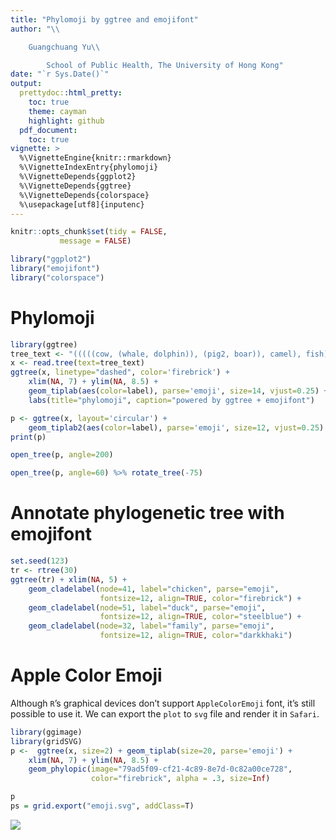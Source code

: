 ```yaml
---
title: "Phylomoji by ggtree and emojifont"
author: "\\

	Guangchuang Yu\\

        School of Public Health, The University of Hong Kong"
date: "`r Sys.Date()`"
output:
  prettydoc::html_pretty:
    toc: true
    theme: cayman
    highlight: github
  pdf_document:
    toc: true
vignette: >
  %\VignetteEngine{knitr::rmarkdown}
  %\VignetteIndexEntry{phylomoji}
  %\VignetteDepends{ggplot2}
  %\VignetteDepends{ggtree}
  %\VignetteDepends{colorspace}
  %\usepackage[utf8]{inputenc}
---
```


```r
knitr::opts_chunk$set(tidy = FALSE,
		   message = FALSE)
```


```r
library("ggplot2")
library("emojifont")
library("colorspace")
```


# Phylomoji

```r
library(ggtree)
tree_text <- "(((((cow, (whale, dolphin)), (pig2, boar)), camel), fish), seedling);"
x <- read.tree(text=tree_text)
ggtree(x, linetype="dashed", color='firebrick') +
    xlim(NA, 7) + ylim(NA, 8.5) +
    geom_tiplab(aes(color=label), parse='emoji', size=14, vjust=0.25) +
    labs(title="phylomoji", caption="powered by ggtree + emojifont")

```


```r
p <- ggtree(x, layout='circular') +
    geom_tiplab2(aes(color=label), parse='emoji', size=12, vjust=0.25)
print(p)
```

```r
open_tree(p, angle=200)

open_tree(p, angle=60) %>% rotate_tree(-75)
```


# Annotate phylogenetic tree with emojifont

```r
set.seed(123)
tr <- rtree(30)
ggtree(tr) + xlim(NA, 5) +
    geom_cladelabel(node=41, label="chicken", parse="emoji",
                    fontsize=12, align=TRUE, color="firebrick") +
    geom_cladelabel(node=51, label="duck", parse="emoji",
                    fontsize=12, align=TRUE, color="steelblue") +
    geom_cladelabel(node=32, label="family", parse="emoji",
                    fontsize=12, align=TRUE, color="darkkhaki")
```


# Apple Color Emoji

Although `R`'s graphical devices don't support `AppleColorEmoji` font, it's still possible to use it. We can export the `plot` to `svg` file and render it in `Safari`.

```r
library(ggimage)
library(gridSVG)
p <-  ggtree(x, size=2) + geom_tiplab(size=20, parse='emoji') +
    xlim(NA, 7) + ylim(NA, 8.5) +
    geom_phylopic(image="79ad5f09-cf21-4c89-8e7d-0c82a00ce728",
                  color="firebrick", alpha = .3, size=Inf)

p
ps = grid.export("emoji.svg", addClass=T)
```

![](figures/apple_emoji2.png)


